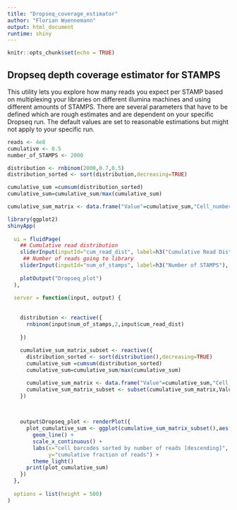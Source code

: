 ```yaml
---
title: "Dropseq_coverage_estimator"
author: "Florian Wuennemann"
output: html_document
runtime: shiny
---
```


```r
knitr::opts_chunk$set(echo = TRUE)
```

## Dropseq depth coverage estimator for STAMPS

This utility lets you explore how many reads you expect per STAMP based on multiplexing your libraries on different illumina machines and using different amounts of STAMPS. There are several parameters that have to be defined which are rough estimates and are dependent on your specific Dropseq run. The default values are set to reasonable estimations but might not apply to your specific run.

```r
reads <- 4e8
cumulative <- 0.5
number_of_STAMPS <- 2000

distribution <- rnbinom(2000,0.7,0.5)
distribution_sorted <- sort(distribution,decreasing=TRUE)

cumulative_sum =cumsum(distribution_sorted)
cumulative_sum=cumulative_sum/max(cumulative_sum)

cumulative_sum_matrix <- data.frame("Value"=cumulative_sum,"Cell_number"=1:length(cumulative_sum))

```




```r
library(ggplot2)
shinyApp(
  
  ui = fluidPage(
    ## Cumulative read distribution
    sliderInput(inputId="cum_read_dist", label=h3("Cumulative Read Distribution"), min=0,max=1,value=0.5),
     ## Number of reads going to library
    sliderInput(inputId="num_of_stamps", label=h3("Number of STAMPS"), min=0,max=10000,value=2000),
    
    plotOutput("Dropseq_plot")
  ),
  
  server = function(input, output) {
    
    
    distribution <- reactive({
      rnbinom(input$num_of_stamps,2,input$cum_read_dist)
      
    })
    
    cumulative_sum_matrix_subset <- reactive({ 
      distribution_sorted <- sort(distribution(),decreasing=TRUE)
      cumulative_sum =cumsum(distribution_sorted)
      cumulative_sum=cumulative_sum/max(cumulative_sum)

      cumulative_sum_matrix <- data.frame("Value"=cumulative_sum,"Cell_number"=1:length(cumulative_sum))
      cumulative_sum_matrix_subset <- subset(cumulative_sum_matrix,Value < 500)
    })

  
    
    output$Dropseq_plot <- renderPlot({
      plot_cumulative_sum <- ggplot(cumulative_sum_matrix_subset(),aes(x=Cell_number, y=Value)) +
        geom_line() +
        scale_x_continuous() +
        labs(x="cell barcodes sorted by number of reads [descending]",
             y="cumulative fraction of reads") +
        theme_light()
      print(plot_cumulative_sum)
    })
  },
  
  options = list(height = 500)
)
```